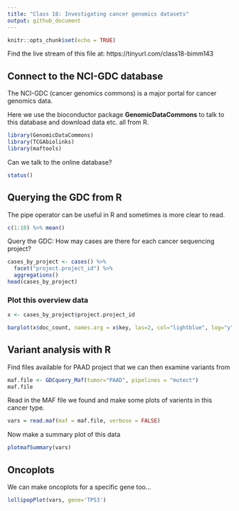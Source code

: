 ```yaml
---
title: "Class 18: Investigating cancer genomics datasets"
output: github_document
---
```


```r
knitr::opts_chunk$set(echo = TRUE)
```

Find the live stream of this file at: https://tinyurl.com/class18-bimm143


## Connect to the NCI-GDC database

The NCI-GDC (cancer genomics commons) is a major portal for cancer genomics data.

Here we use the bioconductor package **GenomicDataCommons** to talk to this database and download data etc. all from R.

```r
library(GenomicDataCommons)
library(TCGAbiolinks)
library(maftools)
```

Can we talk to the online database?

```r
status()
```

## Querying the GDC from R

The pipe operator can be useful in R and sometimes is more clear to read.

```r
c(1:10) %>% mean() 
```

Query the GDC: How may cases are there for each cancer sequencing project?

```r
cases_by_project <- cases() %>%
  facet("project.project_id") %>%
  aggregations()
head(cases_by_project)
```

### Plot this overview data

```r
x <- cases_by_project$project.project_id

barplot(x$doc_count, names.arg = x$key, las=2, col="lightblue", log="y")
```



## Variant analysis with R

Find files available for PAAD project that we can then examine variants from

```r
maf.file <- GDCquery_Maf(tumor="PAAD", pipelines = "mutect")
maf.file
```


Read in the MAF file we found and make some plots of varients in this cancer type.
```r
vars = read.maf(maf = maf.file, verbose = FALSE)
```

Now make a summary plot of this data
```r
plotmafSummary(vars)
```

## Oncoplots

We can make oncoplots for a specific gene too...
```r
lollipopPlot(vars, gene='TP53')
```






